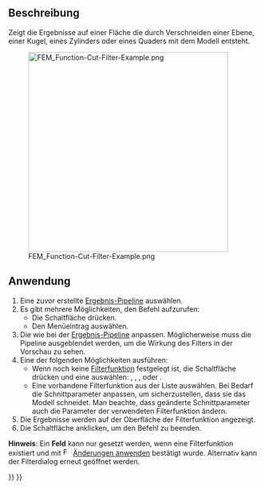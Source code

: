 <languages/>

{{Docnav/de
|[[FEM_PostFilterClipScalar/de|NachbereitungFilterSkalarerBeschnitt]]
|[[FEM_PostFilterClipRegion/de|NachbereitungFilterSchnittbereich]]
|[[FEM_Workbench/de|FEM]]
|IconL=FEM_PostFilterClipScalar.svg
|IconR=FEM_PostFilterClipRegion.svg
|IconC=Workbench_FEM.svg
}}

{{GuiCommand/de
|Name=FEM PostFilterCutFunction
|Name/de=FEM NachbereitungFilterSchnittfläche
|MenuLocation=Ergebnisse → Funktion Schnitt-Filter
|Workbenches=[[FEM_Workbench/de|FEM]]
|SeeAlso=[[FEM_PostPipelineFromResult/de|FEM Ergebnis-Pipeline]], [[FEM_PostCreateFunctions/de|FEM Filterfunktionen]], [[FEM_tutorial/de|FEM Anleitung]]
}}

<span id="Description"></span>
==Beschreibung==

Zeigt die Ergebnisse auf einer Fläche die durch Verschneiden einer Ebene, einer Kugel, eines Zylinders oder eines Quaders mit dem Modell entsteht.

[[File:FEM_Function-Cut-Filter-Example.png|400px]]

{{Caption|Ein Filter Schnittfunktion mit einer Kugel als Schnittfunktion.</br>
Die ursprüngliche Pipeline ist das halbtransparente Objekt.}}

<span id="Usage"></span>
==Anwendung==

# Eine zuvor erstellte [[FEM_PostPipelineFromResult/de|Ergebnis-Pipeline]] auswählen.
# Es gibt mehrere Möglichkeiten, den Befehl aufzurufen:
#* Die Schaltfläche {{Button|[[Image:FEM_PostFilterCutFunction.svg|16px]]  [[FEM_PostFilterCutFunction/de|Funktion Schnitt-Filter]]}} drücken.
#* Den Menüeintrag {{MenuCommand|Ergebnisse → [[Image:FEM_PostFilterCutFunction.svg|16px]] Funktion Schnitt-Filter}} auswählen.
# Die {{MenuCommand|Anzeigeoptionen}} wie bei der [[FEM_PostPipelineFromResult/de|Ergebnis-Pipeline]] anpassen. Möglicherweise muss die Pipeline ausgeblendet werden, um die Wirkung des Filters in der Vorschau zu sehen.
# Eine der folgenden Möglichkeiten ausführen:
#* Wenn noch keine [[FEM_PostCreateFunctions/de|Filterfunktion]] festgelegt ist, die Schaltfläche {{Button|[[Image:List-add.svg|16px]] Erstellen}} drücken und eine auswählen:  {{MenuCommand|[[Image:FEM_PostCreateFunctionPlane.svg|16px]] [[FEM_PostCreateFunctionPlane/de|Ebene]]}}, {{MenuCommand|[[Image:FEM_PostCreateFunctionSphere.svg|16px]] [[FEM_PostCreateFunctionSphere/de|Kugel]]}}, {{MenuCommand|[[Image:FEM_PostCreateFunctionCylinder.svg|16px]] [[FEM_PostCreateFunctionCylinder/de|Zylinder]]}}, oder {{MenuCommand|[[Image:FEM_PostCreateFunctionBox.svg|16px]] [[FEM_PostCreateFunctionBox/de|Quader]]}}.
#* Eine vorhandene Filterfunktion aus der Liste auswählen. Bei Bedarf die Schnittparameter anpassen, um sicherzustellen, dass sie das Modell schneidet. Man beachte, dass geänderte Schnittparameter auch die Parameter der verwendeten Filterfunktion ändern.
# Die Ergebnisse werden auf der Oberfläche der Filterfunktion angezeigt.
# Die Schaltfläche {{Button|OK}} anklicken, um den Befehl zu beenden.

'''Hinweis''': Ein '''Feld''' kann nur gesetzt werden, wenn eine Filterfunktion existiert und mit [[Image:FEM_PostApplyChanges.svg|16px]] [[FEM_PostApplyChanges/de|Änderungen anwenden]] bestätigt wurde. Alternativ kann der Filterdialog erneut geöffnet werden.


{{Docnav/de
|[[FEM_PostFilterClipScalar/de|NachbereitungFilterSkalarerBeschnitt]]
|[[FEM_PostFilterClipRegion/de|NachbereitungFilterSchnittbereich]]
|[[FEM_Workbench/de|FEM]]
|IconL=FEM_PostFilterClipScalar.svg
|IconR=FEM_PostFilterClipRegion.svg
|IconC=Workbench_FEM.svg
}}

{{FEM Tools navi{{#translation:}}}}
{{Userdocnavi{{#translation:}}}}